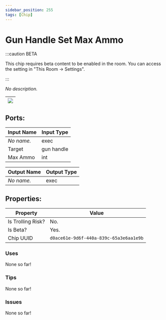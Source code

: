 ```yaml
---
sidebar_position: 255
tags: [Chip]
---
```


# Gun Handle Set Max Ammo
:::caution BETA

This chip requires beta content to be enabled in the room. You can access the setting in "This Room -> Settings".

:::

*No description.*

| ![](https://images-ext-2.discordapp.net/external/MPmIaQzlEPmgGWlgi-WxBBXt0Bjv_zWPkg1y1f_sy3s/https/www.recroomcircuits.com/image/circuit/absolute-value?width=206&height=108) |
|-----|

## Ports:

| Input Name | Input Type |
|-----------|-----------|
| *No name.* | exec |
| Target | gun handle |
| Max Ammo | int |

| Output Name | Output Type |
|-----------|-----------|
| *No name.* | exec |

## Properties:

| Property  | Value |
|-------------------|-----------|
| Is Trolling Risk? | No. |
| Is Beta? | Yes. |
| Chip UUID | `d0ace61e-9d6f-440a-839c-65a3e6aa1e9b` |

### Uses

None so far!

### Tips

None so far!

### Issues

None so far!